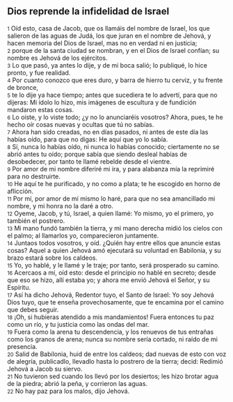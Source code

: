== Dios reprende la infidelidad de Israel ==

{{anchor|1}} <small>1</small> Oíd esto, casa de Jacob, que os llamáis del nombre de Israel, los que salieron de las aguas de Judá, los que juran en el nombre de Jehová, y hacen memoria del Dios de Israel, mas no en verdad ni en justicia;<br>
{{anchor|2}} <small>2</small> porque de la santa ciudad se nombran, y en el Dios de Israel confían; su nombre es Jehová de los ejércitos.<br>
{{anchor|3}} <small>3</small> Lo que pasó, ya antes lo dije, y de mi boca salió; lo publiqué, lo hice pronto, y fue realidad.<br>
{{anchor|4}} <small>4</small> Por cuanto conozco que eres duro, y barra de hierro tu cerviz, y tu frente de bronce,<br>
{{anchor|5}} <small>5</small> te lo dije ya hace tiempo; antes que sucediera te lo advertí, para que no dijeras: Mi ídolo lo hizo, mis imágenes de escultura y de fundición mandaron estas cosas.<br>
{{anchor|6}} <small>6</small> Lo oíste, y lo viste todo; ¿y no lo anunciaréis vosotros? Ahora, pues, te he hecho oír cosas nuevas y ocultas que tú no sabías.<br>
{{anchor|7}} <small>7</small> Ahora han sido creadas, no en días pasados, ni antes de este día las habías oído, para que no digas: He aquí que yo lo sabía.<br>
{{anchor|8}} <small>8</small> Sí, nunca lo habías oído, ni nunca lo habías conocido; ciertamente no se abrió antes tu oído; porque sabía que siendo desleal habías de desobedecer, por tanto te llamé rebelde desde el vientre.<br>
{{anchor|9}} <small>9</small> Por amor de mi nombre diferiré mi ira, y para alabanza mía la reprimiré para no destruirte.<br>
{{anchor|10}} <small>10</small> He aquí te he purificado, y no como a plata; te he escogido en horno de aflicción.<br>
{{anchor|11}} <small>11</small> Por mí, por amor de mí mismo lo haré, para que no sea amancillado mi nombre, y mi honra no la daré a otro.<br>
{{anchor|12}} <small>12</small> Oyeme, Jacob, y tú, Israel, a quien llamé: Yo mismo, yo el primero, yo también el postrero.<br>
{{anchor|13}} <small>13</small> Mi mano fundó también la tierra, y mi mano derecha midió los cielos con el palmo; al llamarlos yo, comparecieron juntamente.<br>
{{anchor|14}} <small>14</small> Juntaos todos vosotros, y oíd. ¿Quién hay entre ellos que anuncie estas cosas? Aquel a quien Jehová amó ejecutará su voluntad en Babilonia, y su brazo estará sobre los caldeos.<br>
{{anchor|15}} <small>15</small> Yo, yo hablé, y le llamé y le traje; por tanto, será prosperado su camino.<br>
{{anchor|16}} <small>16</small> Acercaos a mí, oíd esto: desde el principio no hablé en secreto; desde que eso se hizo, allí estaba yo; y ahora me envió Jehová el Señor, y su Espíritu.<br>
{{anchor|17}} <small>17</small> Así ha dicho Jehová, Redentor tuyo, el Santo de Israel: Yo soy Jehová Dios tuyo, que te enseña provechosamente, que te encamina por el camino que debes seguir.<br>
{{anchor|18}} <small>18</small> ¡Oh, si hubieras atendido a mis mandamientos! Fuera entonces tu paz como un río, y tu justicia como las ondas del mar.<br>
{{anchor|19}} <small>19</small> Fuera como la arena tu descendencia, y los renuevos de tus entrañas como los granos de arena; nunca su nombre sería cortado, ni raído de mi presencia.<br>
{{anchor|20}} <small>20</small> Salid de Babilonia, huid de entre los caldeos; dad nuevas de esto con voz de alegría, publicadlo, llevadlo hasta lo postrero de la tierra; decid: Redimió Jehová a Jacob su siervo.<br>
{{anchor|21}} <small>21</small> No tuvieron sed cuando los llevó por los desiertos; les hizo brotar agua de la piedra; abrió la peña, y corrieron las aguas.<br>
{{anchor|22}} <small>22</small> No hay paz para los malos, dijo Jehová.<br>
